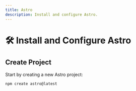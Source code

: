 ```yaml
---
title: Astro
description: Install and configure Astro.
---
```


# 🛠️ Install and Configure Astro

## Create Project

Start by creating a new Astro project:

```bash
npm create astro@latest
